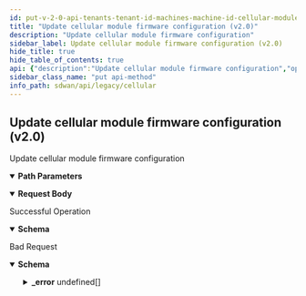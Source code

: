 ```yaml
---
id: put-v-2-0-api-tenants-tenant-id-machines-machine-id-cellular-modules-cellular-module-id-firmware
title: "Update cellular module firmware configuration (v2.0)"
description: "Update cellular module firmware configuration"
sidebar_label: Update cellular module firmware configuration (v2.0)
hide_title: true
hide_table_of_contents: true
api: {"description":"Update cellular module firmware configuration","operationId":"put-v2.0-api-tenants-tenant_id-machines-machine_id-cellular_modules-cellular_module_id-firmware","parameters":[{"description":"Tenant Id","in":"path","name":"tenant_id","required":true,"schema":{"description":"Tenant Id","type":"string"}},{"description":"Machine Id","in":"path","name":"machine_id","required":true,"schema":{"description":"Machine Id","type":"string"}},{"description":"Cellular Module Id","in":"path","name":"cellular_module_id","required":true,"schema":{"description":"Cellular Module Id","type":"string"}}],"requestBody":{"content":{"application/json":{"schema":{"properties":{"cellular_module_image_ids":{"description":"Cellular Module Image Ids","items":{"description":"Cellular Module Image Ids","type":"string"},"type":"array"},"id":{"description":"Id","type":"string"}}}}}},"responses":{"200":{"content":{"application/json":{"schema":{"properties":{"cellular_module_image_ids":{"description":"Cellular Module Image Ids","items":{"description":"Cellular Module Image Ids","type":"string"},"type":"array"},"id":{"description":"Id","type":"string"}}}}},"description":"Successful Operation"},"400":{"content":{"application/json":{"example":{"value":{"_error":[{"code":"INVALID_JSON_INPUT"},{"code":"INVALID_JSON_EXTRA_ATTRIBUTE"},{"code":"INVALID_JSON_COMMON_ATTR_MISMATCH"},{"code":"MACHINE_NOT_FOUND"},{"code":"CELLULAR_MODULE_FW_CONFIG_NOTFOUND"},{"code":"CELLULAR_MODULE_FW_CONFIG_UNSUPPORTED_DEVICE"},{"code":"CELLULAR_MODULE_FW_CONFIG_INVALID_MISSING_IMAGE_IDS"},{"code":"CELLULAR_MODULE_FW_CONFIG_INVALID_IMAGE_IDS_COUNT"},{"code":"CELLULAR_MODULE_FW_CONFIG_INVALID_NO_IMAGE_PRESENT"},{"code":"CELLULAR_MODULE_FW_CONFIG_INVALID_IMAGE_NOT_SUPPORTED"},{"code":"CELLULAR_MODULE_FW_CONFIG_INVALID_UNSUPPORTED_MIN_ELEMENT_VERSION"},{"code":"CELLULAR_MODULE_FW_CONFIG_INVALID_UNSUPPORTED_MAX_ELEMENT_VERSION"},{"code":"CELLULAR_MODULE_FW_CONFIG_INVALID_UNSUPPORTED_ELEMENT_VERSION"},{"code":"CELLULAR_MODULE_FW_CONFIG_INVALID_IMAGE_UNSUPPORTED_MODEMMODEL"},{"code":"CELLULAR_MODULE_FW_CONFIG_INVALID_IMAGE_UPGRADE_INPROGESS"},{"code":"CELLULAR_MODULE_FW_CONFIG_TENANT_NOTALLOCATED_FOR_IMAGE"}]}},"schema":{"properties":{"_error":{"items":{"properties":{"code":{"type":"string"},"message":{"type":"string"}}},"type":"array"}}}}},"description":"Bad Request"}},"tags":["Cellular"],"method":"put","path":"/v2.0/api/tenants/{tenant_id}/machines/{machine_id}/cellular_modules/{cellular_module_id}/firmware","servers":[{"url":"https://api.us.cloudgenix.com"}],"jsonRequestBodyExample":{"cellular_module_image_ids":["string"],"id":"string"},"info":{"contact":{},"description":"List of APIs used to manage the cellular device, services, APN profiles, and modules.","title":"Cellular","version":"Latest"},"postman":{"name":"Update cellular module firmware configuration (v2.0)","description":{"content":"Update cellular module firmware configuration","type":"text/plain"},"url":{"path":["v2.0","api","tenants",":tenant_id","machines",":machine_id","cellular_modules",":cellular_module_id","firmware"],"host":["{{baseUrl}}"],"query":[],"variable":[{"disabled":false,"description":{"content":"(Required) Tenant Id","type":"text/plain"},"type":"any","value":"","key":"tenant_id"},{"disabled":false,"description":{"content":"(Required) Machine Id","type":"text/plain"},"type":"any","value":"","key":"machine_id"},{"disabled":false,"description":{"content":"(Required) Cellular Module Id","type":"text/plain"},"type":"any","value":"","key":"cellular_module_id"}]},"header":[{"key":"Content-Type","value":"application/json"},{"key":"Accept","value":"application/json"}],"method":"PUT","body":{"mode":"raw","raw":"\"\"","options":{"raw":{"language":"json"}}}}}
sidebar_class_name: "put api-method"
info_path: sdwan/api/legacy/cellular
---
```



## Update cellular module firmware configuration (v2.0)



Update cellular module firmware configuration

<details style={{"marginBottom":"1rem"}} data-collapsed={false} open={true}><summary style={{}}><strong>Path Parameters</strong></summary><div><ul><ParamsItem className={"paramsItem"} param={{"description":"Tenant Id","in":"path","name":"tenant_id","required":true,"schema":{"description":"Tenant Id","type":"string"}}}></ParamsItem><ParamsItem className={"paramsItem"} param={{"description":"Machine Id","in":"path","name":"machine_id","required":true,"schema":{"description":"Machine Id","type":"string"}}}></ParamsItem><ParamsItem className={"paramsItem"} param={{"description":"Cellular Module Id","in":"path","name":"cellular_module_id","required":true,"schema":{"description":"Cellular Module Id","type":"string"}}}></ParamsItem></ul></div></details><MimeTabs><TabItem label={"application/json"} value={"application/json-schema"}><details style={{}} data-collapsed={false} open={true}><summary style={{"textAlign":"left"}}><strong>Request Body</strong></summary><div style={{"textAlign":"left","marginLeft":"1rem"}}></div><ul style={{"marginLeft":"1rem"}}><SchemaItem collapsible={false} name={"cellular_module_image_ids"} required={false} schemaDescription={"Cellular Module Image Ids"} schemaName={"string[]"} qualifierMessage={undefined} defaultValue={undefined}></SchemaItem><SchemaItem collapsible={false} name={"id"} required={false} schemaDescription={"Id"} schemaName={"string"} qualifierMessage={undefined} defaultValue={undefined}></SchemaItem></ul></details></TabItem></MimeTabs><div><ApiTabs><TabItem label={"200"} value={"200"}><div>

Successful Operation

</div><div><MimeTabs groupId={"mime-type"}><TabItem label={"application/json"} value={"application/json"}><SchemaTabs groupId={"schema-tabs"}><TabItem label={"Schema"} value={"Schema"}><details style={{}} data-collapsed={false} open={true}><summary style={{"textAlign":"left"}}><strong>Schema</strong></summary><div style={{"textAlign":"left","marginLeft":"1rem"}}></div><ul style={{"marginLeft":"1rem"}}><SchemaItem collapsible={false} name={"cellular_module_image_ids"} required={false} schemaDescription={"Cellular Module Image Ids"} schemaName={"string[]"} qualifierMessage={undefined} defaultValue={undefined}></SchemaItem><SchemaItem collapsible={false} name={"id"} required={false} schemaDescription={"Id"} schemaName={"string"} qualifierMessage={undefined} defaultValue={undefined}></SchemaItem></ul></details></TabItem><TabItem label={"Example (from schema)"} value={"Example (from schema)"}><ResponseSamples responseExample={"{\n  \"cellular_module_image_ids\": [\n    \"string\"\n  ],\n  \"id\": \"string\"\n}"} language={"json"}></ResponseSamples></TabItem></SchemaTabs></TabItem></MimeTabs></div></TabItem><TabItem label={"400"} value={"400"}><div>

Bad Request

</div><div><MimeTabs groupId={"mime-type"}><TabItem label={"application/json"} value={"application/json"}><SchemaTabs groupId={"schema-tabs"}><TabItem label={"Schema"} value={"Schema"}><details style={{}} data-collapsed={false} open={true}><summary style={{"textAlign":"left"}}><strong>Schema</strong></summary><div style={{"textAlign":"left","marginLeft":"1rem"}}></div><ul style={{"marginLeft":"1rem"}}><SchemaItem collapsible={true} className={"schemaItem"}><details style={{}}><summary style={{}}><strong>_error</strong><span style={{"opacity":"0.6"}}> undefined[]</span></summary><div style={{"marginLeft":"1rem"}}><SchemaItem collapsible={false} name={"code"} required={false} schemaDescription={undefined} schemaName={"string"} qualifierMessage={undefined} defaultValue={undefined}></SchemaItem><SchemaItem collapsible={false} name={"message"} required={false} schemaDescription={undefined} schemaName={"string"} qualifierMessage={undefined} defaultValue={undefined}></SchemaItem></div></details></SchemaItem></ul></details></TabItem><TabItem label={"Example (from schema)"} value={"Example (from schema)"}><ResponseSamples responseExample={"{\n  \"_error\": [\n    {\n      \"code\": \"string\",\n      \"message\": \"string\"\n    }\n  ]\n}"} language={"json"}></ResponseSamples></TabItem><TabItem label={"Example"} value={"Example"}><ResponseSamples responseExample={"{\n  \"value\": {\n    \"_error\": [\n      {\n        \"code\": \"INVALID_JSON_INPUT\"\n      },\n      {\n        \"code\": \"INVALID_JSON_EXTRA_ATTRIBUTE\"\n      },\n      {\n        \"code\": \"INVALID_JSON_COMMON_ATTR_MISMATCH\"\n      },\n      {\n        \"code\": \"MACHINE_NOT_FOUND\"\n      },\n      {\n        \"code\": \"CELLULAR_MODULE_FW_CONFIG_NOTFOUND\"\n      },\n      {\n        \"code\": \"CELLULAR_MODULE_FW_CONFIG_UNSUPPORTED_DEVICE\"\n      },\n      {\n        \"code\": \"CELLULAR_MODULE_FW_CONFIG_INVALID_MISSING_IMAGE_IDS\"\n      },\n      {\n        \"code\": \"CELLULAR_MODULE_FW_CONFIG_INVALID_IMAGE_IDS_COUNT\"\n      },\n      {\n        \"code\": \"CELLULAR_MODULE_FW_CONFIG_INVALID_NO_IMAGE_PRESENT\"\n      },\n      {\n        \"code\": \"CELLULAR_MODULE_FW_CONFIG_INVALID_IMAGE_NOT_SUPPORTED\"\n      },\n      {\n        \"code\": \"CELLULAR_MODULE_FW_CONFIG_INVALID_UNSUPPORTED_MIN_ELEMENT_VERSION\"\n      },\n      {\n        \"code\": \"CELLULAR_MODULE_FW_CONFIG_INVALID_UNSUPPORTED_MAX_ELEMENT_VERSION\"\n      },\n      {\n        \"code\": \"CELLULAR_MODULE_FW_CONFIG_INVALID_UNSUPPORTED_ELEMENT_VERSION\"\n      },\n      {\n        \"code\": \"CELLULAR_MODULE_FW_CONFIG_INVALID_IMAGE_UNSUPPORTED_MODEMMODEL\"\n      },\n      {\n        \"code\": \"CELLULAR_MODULE_FW_CONFIG_INVALID_IMAGE_UPGRADE_INPROGESS\"\n      },\n      {\n        \"code\": \"CELLULAR_MODULE_FW_CONFIG_TENANT_NOTALLOCATED_FOR_IMAGE\"\n      }\n    ]\n  }\n}"} language={"json"}></ResponseSamples></TabItem></SchemaTabs></TabItem></MimeTabs></div></TabItem></ApiTabs></div>
      